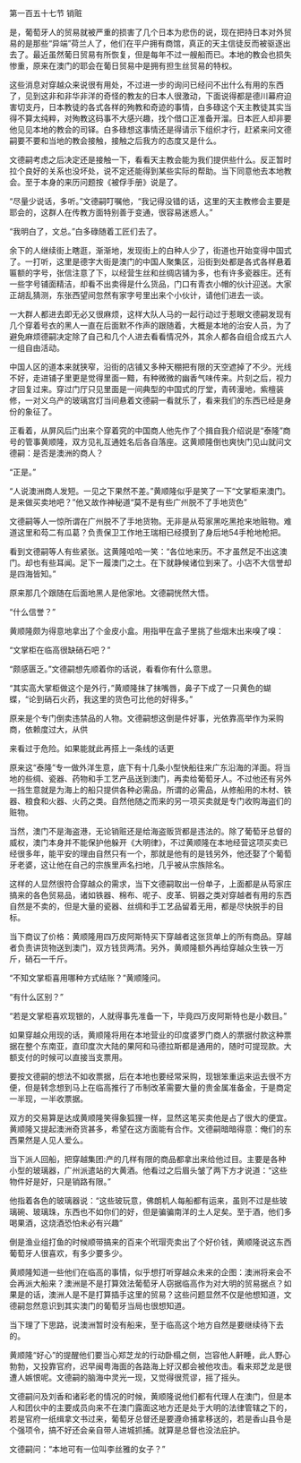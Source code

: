 

第一百五十七节 销赃

是，葡萄牙人的贸易就被严重的损害了几个日本为悲伤的说，现在把持日本对外贸易的是那些“异端”荷兰人了，他们在平户拥有商馆，真正的天主信徒反而被驱逐出去了。最近虽然葡日贸易有所恢复，但是每年不过一艘船而已。本地的教会也损失惨重，原来在澳门的耶会在葡日贸易中是拥有担生丝贸易的特权。

这些消息对穿越众来说很有用处，不过进一步的询问已经问不出什么有用的东西了，见到这非和非华非洋的奇怪的教友的日本人很激动，下面说得都是德川幕府迫害切支丹，日本教徒的各式各样的殉教和奇迹的事情，白多碌这个天主教徒其实当得不算太纯粹，对殉教这码事不大感兴趣，找个借口正准备开溜。日本匠人却非要他见见本地的教会的司铎。白多碌想这事情还是得请示下组织才行，赶紧来问文德嗣要不要和当地的教会接触，接触之后我方的态度又是什么。

文德嗣考虑之后决定还是接触一下，看看天主教会能为我们提供些什么。反正暂时拉个良好的关系也没坏处，说不定还能得到某些实际的帮助。当下同意他去本地教会。至于本身的来历问题按《被俘手册》说是了。

“尽量少说话，多听。”文德嗣叮嘱他，“我记得没错的话，这里的天主教修会主要是耶会的，这群人在传教方面特别善于变通，很容易迷惑人。”

“我明白了，文总。”白多碌随着工匠们去了。

余下的人继续街上瞎逛，渐渐地，发现街上的白种人少了，街道也开始变得中国式了。一打听，这里是德字大街是澳门的中国人聚集区，沿街到处都是各式各样悬着匾额的字号，张信注意了下，以经营生丝和丝绸店铺为多，也有许多瓷器庄。还有一些字号铺面精洁，却看不出卖得是什么货品，门口有青衣小帽的伙计迎送。大家正胡乱猜测，东张西望间忽然有家字号里出来个小伙计，请他们进去一谈。

一大群人都进去即无必又很麻烦，这样大队人马的一起行动过于惹眼文德嗣发现有几个穿着号衣的黑人一直在后面默不作声的跟随着，大概是本地的治安人员，为了避免麻烦德嗣决定除了自己和几个人进去看看情况外，其余人都各自组合成五六人一组自由活动。

中国人区的道本来就狭窄，沿街的店铺又多种天棚把有限的天空遮掉了不少。光线不好，走进铺子里更是觉得里面一黯，有种微微的幽香气味传来。片刻之后，视力才回复过来。穿过门厅只见里面是一间典型的中国式的厅堂，青砖漫地，紫檀装修，一对义乌产的玻璃宫灯当间悬着文德嗣一看就乐了，看来我们的东西已经是身份的象征了。

正看着，从屏风后门出来个穿着究的中国商人他先作了个揖自我介绍说是“泰隆”商号的管事黄顺隆，双方见礼互通姓名后各自落座。这黄顺隆倒也爽快门见山就问文德嗣：是否是澳洲的商人？

“正是。”

“人说澳洲商人发短。一见之下果然不差。”黄顺隆似乎是笑了一下“文掌柜来澳门。是来做买卖地吧？”他又故作神秘道“莫不是有些广州脱不了手地货色”

文德嗣等人一惊所谓在广州脱不了手地货物。无非是从芶家黑吃黑抢来地赃物。难道这里和芶二有瓜葛？负责保卫工作地王瑞相已经摸到了身后地54手枪地枪把。

看到文德嗣等人有些紧张。这黄隆哈哈一笑：“各位地来历。不才虽然足不出这澳门。却也有些耳闻。足下一履澳门之土。在下就静候诸位到来了。小店不大信誉却是四海皆知。”

原来那几个跟随在后面地黑人是他家地。文德嗣恍然大悟。

“什么信誉？”

黄顺隆颇为得意地拿出了个金皮小盒。用指甲在盒子里挑了些烟末出来嗅了嗅：

“文掌柜在临高很缺硝石吧？”

“颇感匮乏。”文德嗣想先顺着你的话说，看看你有什么意思。

“其实高大掌柜做这个是外行，”黄顺隆抹了抹嘴唇，鼻子下成了一只黄色的蝴蝶，“论到硝石火药，我这里的货色可比他的好得多。”

原来是个专门倒卖违禁品的人物。文德嗣想这倒是件好事，光依靠高举作为采购商，依赖度过大，从供

来看过于危险。如果能就此再搭上一条线的话更

原来这“泰隆”专一做外洋生意，底下有十几条小型快船往来广东沿海的洋面。将当地的些绸、瓷器、药物和手工艺产品送到澳门，再卖给葡萄牙人。不过他还有另外一挡生意就是为海上的船只提供各种必需品，所谓的必需品，从修船用的木材、铁器、粮食和火器、火药之类。自然他随之而来的另一项买卖就是专门收购海盗们的赃物。

当然，澳门不是海盗港，无论销赃还是给海盗贩货都是违法的。除了葡萄牙总督的威权，澳门本身并不能保护他躲开《大明律》，不过黄顺隆在本地经营这项买卖已经很多年，能平安的理由自然只有一个，那就是他有的是钱另外，他还娶了个葡萄牙老婆，这让他在自己的宗族里声名扫地，几乎被从宗族除名。

这样的人显然很符合穿越众的需求，当下文德嗣取出一份单子，上面都是从芶家庄搞来的各色贸易品，诸如铁器、棉布、呢子、皮革、铜器之类对穿越者有用的东西自然是不卖的，但是大量的瓷器、丝绸和手工艺品留着无用，都是尽快脱手的目标。

当下商议了价格：黄顺隆用四万皮阿斯特买下穿越者这张货单上的所有商品。穿越者负责讲货物送到澳门，双方钱货两清。另外，黄顺隆额外再给穿越众生铁一万斤，硝石一千斤。

“不知文掌柜喜用哪种方式结账？”黄顺隆问。

“有什么区别？”

“若是文掌柜喜欢现银的，人就得事先准备一下，毕竟四万皮阿斯特也是小数目。”

如果穿越众用现的话，黄顺隆将用在本地营业的印度婆罗门商人的票据付款这种票据在整个东南亚，直印度次大陆的果阿和马德拉斯都是通用的，随时可提现款。大额支付的时候可以直接当支票用。

要按文德嗣的想法不如收票据，后在本地也要经常采购，现银笨重运来运去很不方便，但是转念想到马上在临高推行了币制改革需要大量的贵金属准备金，于是商定一半现，一半收票据。

双方的交易算是达成黄顺隆笑得象狐狸一样，显然这笔买卖他是占了很大的便宜。黄顺隆又提起澳洲奇货甚多，希望在这方面能有合作。文德嗣暗暗得意：俺们的东西果然是人见人爱么。

当下派人回船，把穿越集团:产的几样有限的商品都拿出来给他过目。主要是各种小型的玻璃器，广州派遣站的大黄酒。他看过之后眉头皱了两下方才说道：“这些物件好是好，只是销路有限。”

他指着各色的玻璃器说：“这些玻玩意，佛朗机人每船都有运来，虽则不过是些玻璃碗、玻璃珠，东西也不如你们的好，但是骗骗南洋的土人足矣。至于酒，他们多喝果酒，这烧酒恐怕未必有兴趣”

倒是渔业组打鱼的时候顺带搞来的百来个玳瑁壳卖出了个好价钱，黄顺隆说这东西葡萄牙人很喜欢，有多少要多少。

黄顺隆知道一些他们在临高的事情，似乎想打听穿越众未来的企图：澳洲将来会不会再派大船来？澳洲是不是打算效法葡萄牙人窃据临高作为对大明的贸易据点？如果是的话，澳洲人是不是打算插手这里的贸易？这些问题显然不仅是他想知道，文德嗣忽然意识到其实澳门的葡萄牙当局也很想知道。

当下理了下思路，说澳洲暂时没有船来，至于临高这个地方自然是要继续待下去的。

黄顺隆“好心”的提醒他们要当心郑芝龙的行动卧榻之侧，岂容他人鼾睡，此人野心勃勃，又投靠官府，迟早闽粤海面的各路海上好汉都会被他攻击。看来郑芝龙是很遭人嫉恨呢。文德嗣的脑海中灵光一现，又觉得很荒谬，摇了摇头。

文德嗣问及刘香和诸彩老的情况的时候，黄顺隆说他们都有代理人在澳门，但是本人和团伙中的主要成员向来不在澳门露面这地方还是处于大明的法律管辖之下的，若是官府一纸缉拿文书过来，葡萄牙总督还是要遵命捕拿移送的，若是香山县令是个强项令，搞不好还会亲自带人进城抓捕。就算是总督也没法庇护。

文德嗣问：“本地可有一位叫李丝雅的女子？”

